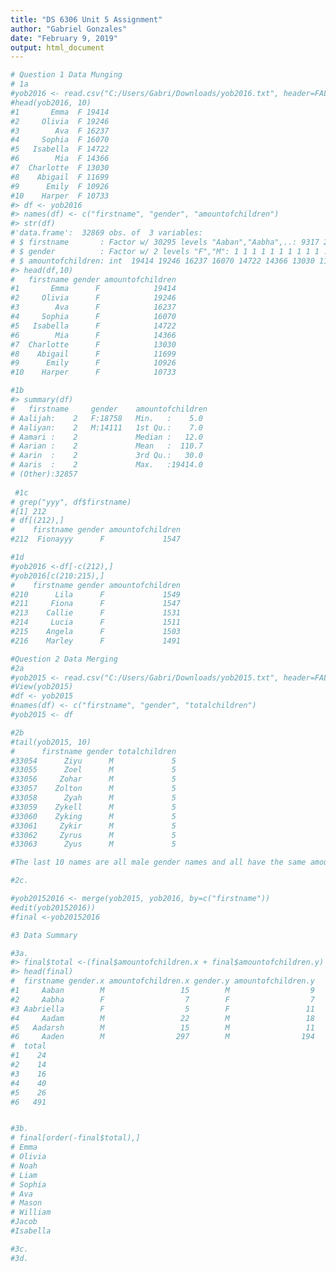 ---
title: "DS 6306 Unit 5 Assignment"
author: "Gabriel Gonzales"
date: "February 9, 2019"
output: html_document
---

```{r, echo=TRUE} 

# Question 1 Data Munging
# 1a
#yob2016 <- read.csv("C:/Users/Gabri/Downloads/yob2016.txt", header=FALSE, sep=";")
#head(yob2016, 10)
#1       Emma  F 19414
#2     Olivia  F 19246
#3        Ava  F 16237
#4     Sophia  F 16070
#5   Isabella  F 14722
#6        Mia  F 14366
#7  Charlotte  F 13030
#8    Abigail  F 11699
#9      Emily  F 10926
#10    Harper  F 10733
#> df <- yob2016
#> names(df) <- c("firstname", "gender", "amountofchildren")
#> str(df)
#'data.frame':	32869 obs. of  3 variables:
# $ firstname       : Factor w/ 30295 levels "Aaban","Aabha",..: 9317 22546 3770 26409 12019 20596 6185 339 9298 11222 ...
# $ gender          : Factor w/ 2 levels "F","M": 1 1 1 1 1 1 1 1 1 1 ...
# $ amountofchildren: int  19414 19246 16237 16070 14722 14366 13030 11699 10926 10733 ...
#> head(df,10)
#   firstname gender amountofchildren
#1       Emma      F            19414
#2     Olivia      F            19246
#3        Ava      F            16237
#4     Sophia      F            16070
#5   Isabella      F            14722
#6        Mia      F            14366
#7  Charlotte      F            13030
#8    Abigail      F            11699
#9      Emily      F            10926
#10    Harper      F            10733

#1b
#> summary(df)
#   firstname     gender    amountofchildren 
# Aalijah:    2   F:18758   Min.   :    5.0  
# Aaliyan:    2   M:14111   1st Qu.:    7.0  
# Aamari :    2             Median :   12.0  
# Aarian :    2             Mean   :  110.7  
# Aarin  :    2             3rd Qu.:   30.0  
# Aaris  :    2             Max.   :19414.0  
# (Other):32857    
 
 #1c
# grep("yyy", df$firstname)
#[1] 212
# df[(212),]
#    firstname gender amountofchildren
#212  Fionayyy      F             1547

#1d
#yob2016 <-df[-c(212),]
#yob2016[c(210:215),]
#    firstname gender amountofchildren
#210      Lila      F             1549
#211     Fiona      F             1547
#213    Callie      F             1531
#214     Lucia      F             1511
#215    Angela      F             1503
#216    Marley      F             1491

#Question 2 Data Merging
#2a
#yob2015 <- read.csv("C:/Users/Gabri/Downloads/yob2015.txt", header=FALSE)
#View(yob2015)
#df <- yob2015
#names(df) <- c("firstname", "gender", "totalchildren")
#yob2015 <- df

#2b
#tail(yob2015, 10)
#      firstname gender totalchildren
#33054      Ziyu      M             5
#33055      Zoel      M             5
#33056     Zohar      M             5
#33057    Zolton      M             5
#33058      Zyah      M             5
#33059    Zykell      M             5
#33060    Zyking      M             5
#33061     Zykir      M             5
#33062     Zyrus      M             5
#33063      Zyus      M             5

#The last 10 names are all male gender names and all have the same amount of times the name was given to a child in 2015.

#2c.

#yob20152016 <- merge(yob2015, yob2016, by=c("firstname"))
#edit(yob20152016))
#final <-yob20152016

#3 Data Summary

#3a.
#> final$total <-(final$amountofchildren.x + final$amountofchildren.y)
#> head(final)
#  firstname gender.x amountofchildren.x gender.y amountofchildren.y
#1     Aaban        M                 15        M                  9
#2     Aabha        F                  7        F                  7
#3 Aabriella        F                  5        F                 11
#4     Aadam        M                 22        M                 18
#5   Aadarsh        M                 15        M                 11
#6     Aaden        M                297        M                194
#  total
#1    24
#2    14
#3    16
#4    40
#5    26
#6   491


#3b.
# final[order(-final$total),]
# Emma       
# Olivia     
# Noah         
# Liam        
# Sophia        
# Ava         
# Mason        
# William         
#Jacob        
#Isabella        

#3c.
#3d.
```


